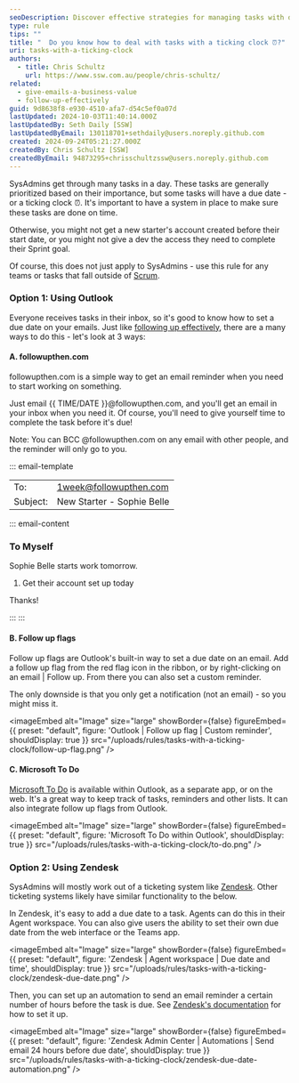 ```yaml
---
seoDescription: Discover effective strategies for managing tasks with deadlines using tools like Outlook, Zendesk, and Microsoft To Do.
type: rule
tips: ""
title: "  Do you know how to deal with tasks with a ticking clock ⏰?"
uri: tasks-with-a-ticking-clock
authors:
  - title: Chris Schultz
    url: https://www.ssw.com.au/people/chris-schultz/
related:
  - give-emails-a-business-value
  - follow-up-effectively
guid: 9d8638f8-e930-4510-afa7-d54c5ef0a07d
lastUpdated: 2024-10-03T11:40:14.000Z
lastUpdatedBy: Seth Daily [SSW]
lastUpdatedByEmail: 130118701+sethdaily@users.noreply.github.com
created: 2024-09-24T05:21:27.000Z
createdBy: Chris Schultz [SSW]
createdByEmail: 94873295+chrisschultzssw@users.noreply.github.com
---
```

SysAdmins get through many tasks in a day. These tasks are generally prioritized based on their importance, but some tasks will have a due date - or a ticking clock ⏰. It's important to have a system in place to make sure these tasks are done on time.

Otherwise, you might not get a new starter's account created before their start date, or you might not give a dev the access they need to complete their Sprint goal.

Of course, this does not just apply to SysAdmins - use this rule for any teams or tasks that fall outside of [Scrum](https://www.ssw.com.au/rules/rules-to-better-scrum/).
### Option 1: Using Outlook

Everyone receives tasks in their inbox, so it's good to know how to set a due date on your emails. Just like [following up effectively](https://www.ssw.com.au/rules/follow-up-effectively/), there are a many ways to do this - let's look at 3 ways:

#### A. followupthen.com

followupthen.com is a simple way to get an email reminder when you need to start working on something.

Just email &#123;&#123; TIME/DATE &#125;&#125;@followupthen.com, and you'll get an email in your inbox when you need it. Of course, you'll need to give yourself time to complete the task before it's due!

Note: You can BCC @followupthen.com on any email with other people, and the reminder will only go to you.

::: email-template

| | |
| -------- | --- |
| To: | <1week@followupthen.com> |
| Subject: | New Starter - Sophie Belle |
::: email-content

### To Myself

Sophie Belle starts work tomorrow.

1. Get their account set up today

Thanks!

:::
:::

#### B. Follow up flags

Follow up flags are Outlook's built-in way to set a due date on an email. Add a follow up flag from the red flag icon in the ribbon, or by right-clicking on an email | Follow up. From there you can also set a custom reminder.

The only downside is that you only get a notification (not an email) - so you might miss it.


<imageEmbed
  alt="Image"
  size="large"
  showBorder={false}
  figureEmbed={{
    preset: "default",
    figure: 'Outlook | Follow up flag | Custom reminder',
    shouldDisplay: true
  }}
  src="/uploads/rules/tasks-with-a-ticking-clock/follow-up-flag.png"
/>

#### C. Microsoft To Do

[Microsoft To Do](https://www.microsoft.com/en-au/microsoft-365/microsoft-to-do-list-app) is available within Outlook, as a separate app, or on the web. It's a great way to keep track of tasks, reminders and other lists. It can also integrate follow up flags from Outlook.


<imageEmbed
  alt="Image"
  size="large"
  showBorder={false}
  figureEmbed={{
    preset: "default",
    figure: 'Microsoft To Do within Outlook',
    shouldDisplay: true
  }}
  src="/uploads/rules/tasks-with-a-ticking-clock/to-do.png"
/>

### Option 2: Using Zendesk

SysAdmins will mostly work out of a ticketing system like [Zendesk](https://www.ssw.com.au/rules/rules-to-better-zendesk/). Other ticketing systems likely have similar functionality to the below.

In Zendesk, it's easy to add a due date to a task. Agents can do this in their Agent workspace. You can also give users the ability to set their own due date from the web interface or the Teams app.


<imageEmbed
  alt="Image"
  size="large"
  showBorder={false}
  figureEmbed={{
    preset: "default",
    figure: 'Zendesk | Agent workspace | Due date and time',
    shouldDisplay: true
  }}
  src="/uploads/rules/tasks-with-a-ticking-clock/zendesk-due-date.png"
/>

Then, you can set up an automation to send an email reminder a certain number of hours before the task is due. See [Zendesk's documentation](https://support.zendesk.com/hc/en-us/articles/4408881800218-Can-I-be-notified-by-email-before-a-task-ticket-s-due-date) for how to set it up.


<imageEmbed
  alt="Image"
  size="large"
  showBorder={false}
  figureEmbed={{
    preset: "default",
    figure: 'Zendesk Admin Center | Automations | Send email 24 hours before due date',
    shouldDisplay: true
  }}
  src="/uploads/rules/tasks-with-a-ticking-clock/zendesk-due-date-automation.png"
/>
